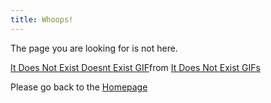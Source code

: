 ---
title: Whoops!
---

The page you are looking for is not here.

<div class="tenor-gif-embed" data-postid="26247881" data-share-method="host" data-aspect-ratio="2.37037" data-width="80%"><a href="https://tenor.com/view/it-does-not-exist-doesnt-exist-if-an-item-does-not-appear-in-our-records-does-not-appear-does-not-appear-in-our-records-gif-26247881">It Does Not Exist Doesnt Exist GIF</a>from <a href="https://tenor.com/search/it+does+not+exist-gifs">It Does Not Exist GIFs</a></div> <script type="text/javascript" async src="https://tenor.com/embed.js"></script>

Please go back to the [Homepage](index.qmd)
